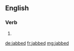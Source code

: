 ==English==

===Verb===
{{head|en}}

# {{en-past of|jab}}

[[de:jabbed]]
[[fr:jabbed]]
[[mg:jabbed]]